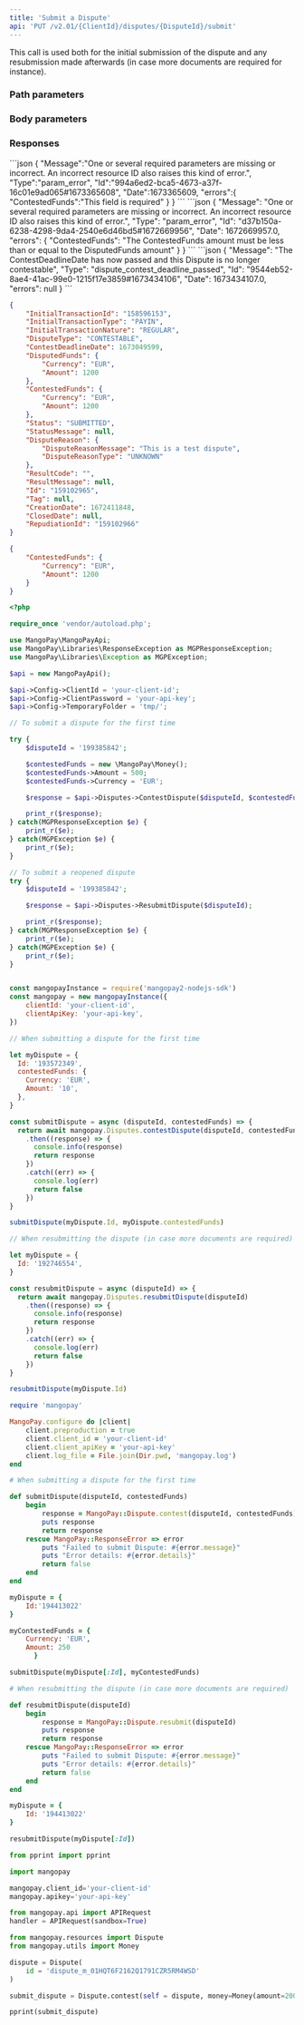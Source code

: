 ```yaml
---
title: 'Submit a Dispute'  
api: 'PUT /v2.01/{ClientId}/disputes/{DisputeId}/submit'  
---
```


  

This call is used both for the initial submission of the dispute and any resubmission made afterwards (in case more documents are required for instance).  

### Path parameters  

<DisputeId />  

### Body parameters  

<ContestedFunds />  

### Responses  

<AccordionGroup>

<Accordion title="200">  

<InitialTransactionIdResponse />  

<InitialTransactionTypeResponse />  

<InitialTransactionNatureResponse />  

<DisputeTypeResponse />  

<ContestDeadlineDateResponse />  

<DisputedFundsResponse />  

<ContestedFundsResponse />  

<Status3Response />  

<StatusMessageResponse />  

<DisputeReasonResponse />  

<ResultCode1Response />  

<ResultMessageResponse />  

<IdResponse />  

<Tag2Response />  

<CreationDateResponse />  

<ClosedDateResponse />  

<RepudiationIdResponse />

</Accordion>

</AccordionGroup>

<AccordionGroup>

<Accordion title="400 - ContestedFunds required">
```json
{
    "Message":"One or several required parameters are missing or incorrect. An incorrect resource ID also raises this kind of error.",
    "Type":"param_error",
    "Id":"994a6ed2-bca5-4673-a37f-16c01e9ad065#1673365608",
    "Date":1673365609,
    "errors":{
        "ContestedFunds":"This field is required"
    }
}  
 ```  
</Accordion>
<Accordion title="400 - ContestedFunds higher than DisputedFunds">
```json
{
    "Message": "One or several required parameters are missing or incorrect. An incorrect resource ID also raises this kind of error.",
    "Type": "param_error",
    "Id": "d37b150a-6238-4298-9da4-2540e6d46bd5#1672669956",
    "Date": 1672669957.0,
    "errors": {
        "ContestedFunds": "The ContestedFunds amount must be less than or equal to the DisputedFunds amount"
    }
}  
 ``` 
</Accordion>
<Accordion title="400 - ContestDeadlineDate in the past">
```json
{
    "Message": "The ContestDeadlineDate has now passed and this Dispute is no longer contestable",
    "Type": "dispute_contest_deadline_passed",
    "Id": "9544eb52-8ae4-41ac-99e0-1215f17e3859#1673434106",
    "Date": 1673434107.0,
    "errors": null
}  
 ```  
</Accordion>

</AccordionGroup>  

<ResponseExample>  

```json 200  
{
    "InitialTransactionId": "158596153",
    "InitialTransactionType": "PAYIN",
    "InitialTransactionNature": "REGULAR",
    "DisputeType": "CONTESTABLE",
    "ContestDeadlineDate": 1673049599,
    "DisputedFunds": {
        "Currency": "EUR",
        "Amount": 1200
    },
    "ContestedFunds": {
        "Currency": "EUR",
        "Amount": 1200
    },
    "Status": "SUBMITTED",
    "StatusMessage": null,
    "DisputeReason": {
        "DisputeReasonMessage": "This is a test dispute",
        "DisputeReasonType": "UNKNOWN"
    },
    "ResultCode": "",
    "ResultMessage": null,
    "Id": "159102965",
    "Tag": null,
    "CreationDate": 1672411848,
    "ClosedDate": null,
    "RepudiationId": "159102966"
}  
 ```  

</ResponseExample>  

<RequestExample>  
  
```json REST  
{
    "ContestedFunds": {
        "Currency": "EUR",
        "Amount": 1200
    }
}  
```  

  
```php PHP  
<?php 

require_once 'vendor/autoload.php';

use MangoPay\MangoPayApi;
use MangoPay\Libraries\ResponseException as MGPResponseException;
use MangoPay\Libraries\Exception as MGPException;

$api = new MangoPayApi();

$api->Config->ClientId = 'your-client-id';
$api->Config->ClientPassword = 'your-api-key';
$api->Config->TemporaryFolder = 'tmp/';

// To submit a dispute for the first time

try {
    $disputeId = '199385842';

    $contestedFunds = new \MangoPay\Money();
    $contestedFunds->Amount = 500;
    $contestedFunds->Currency = 'EUR';

    $response = $api->Disputes->ContestDispute($disputeId, $contestedFunds);

    print_r($response);
} catch(MGPResponseException $e) {
    print_r($e);
} catch(MGPException $e) {
    print_r($e);
}

// To submit a reopened dispute
try {
    $disputeId = '199385842';

    $response = $api->Disputes->ResubmitDispute($disputeId);

    print_r($response);
} catch(MGPResponseException $e) {
    print_r($e);
} catch(MGPException $e) {
    print_r($e);
}  
```  

  
```javascript NodeJS  

const mangopayInstance = require('mangopay2-nodejs-sdk')
const mangopay = new mangopayInstance({
    clientId: 'your-client-id',
    clientApiKey: 'your-api-key',
})

// When submitting a dispute for the first time

let myDispute = {
  Id: '193572349',
  contestedFunds: {
    Currency: 'EUR',
    Amount: '10',
  },
}

const submitDispute = async (disputeId, contestedFunds) => {
  return await mangopay.Disputes.contestDispute(disputeId, contestedFunds)
    .then((response) => {
      console.info(response)
      return response
    })
    .catch((err) => {
      console.log(err)
      return false
    })
}

submitDispute(myDispute.Id, myDispute.contestedFunds)

// When resubmitting the dispute (in case more documents are required)

let myDispute = {
  Id: '192746554',
}

const resubmitDispute = async (disputeId) => {
  return await mangopay.Disputes.resubmitDispute(disputeId)
    .then((response) => {
      console.info(response)
      return response
    })
    .catch((err) => {
      console.log(err)
      return false
    })
}

resubmitDispute(myDispute.Id)  
```  

  
```ruby Ruby  
require 'mangopay'

MangoPay.configure do |client|
    client.preproduction = true
    client.client_id = 'your-client-id'
    client.client_apiKey = 'your-api-key'
    client.log_file = File.join(Dir.pwd, 'mangopay.log')
end

# When submitting a dispute for the first time

def submitDispute(disputeId, contestedFunds)
    begin
        response = MangoPay::Dispute.contest(disputeId, contestedFunds)
        puts response
        return response
    rescue MangoPay::ResponseError => error
        puts "Failed to submit Dispute: #{error.message}"
        puts "Error details: #{error.details}"
        return false
    end
end

myDispute = {
    Id:'194413022'
}

myContestedFunds = {
    Currency: 'EUR',
    Amount: 250
      }

submitDispute(myDispute[:Id], myContestedFunds)

# When resubmitting the dispute (in case more documents are required)

def resubmitDispute(disputeId)
    begin
        response = MangoPay::Dispute.resubmit(disputeId)
        puts response
        return response
    rescue MangoPay::ResponseError => error
        puts "Failed to submit Dispute: #{error.message}"
        puts "Error details: #{error.details}"
        return false
    end
end

myDispute = {
    Id: '194413022'
}

resubmitDispute(myDispute[:Id])  
```  

  
```python Python  
from pprint import pprint

import mangopay

mangopay.client_id='your-client-id'
mangopay.apikey='your-api-key'

from mangopay.api import APIRequest
handler = APIRequest(sandbox=True)

from mangopay.resources import Dispute
from mangopay.utils import Money

dispute = Dispute(
    id = 'dispute_m_01HQT6F2162Q1791CZR5RM4WSD'
)

submit_dispute = Dispute.contest(self = dispute, money=Money(amount=2000, currency='EUR'))

pprint(submit_dispute)  
```  

  
</RequestExample>